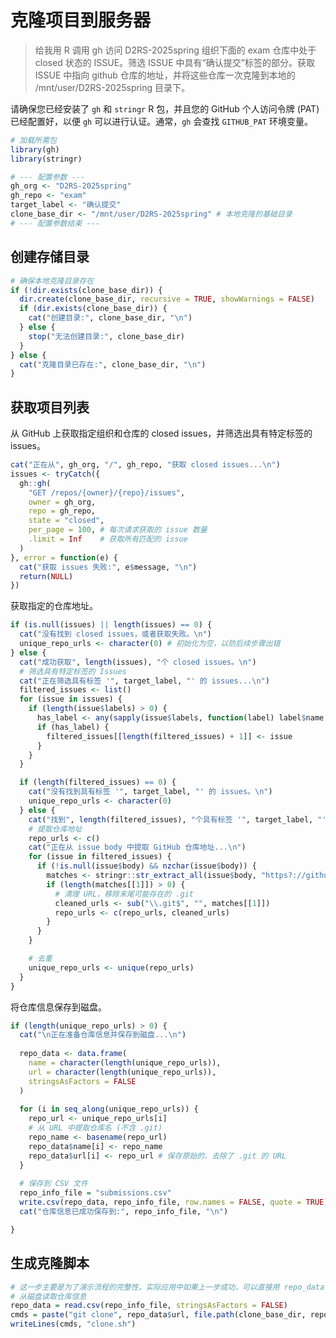 # 克隆项目到服务器

> 给我用 R 调用 gh 访问 D2RS-2025spring 组织下面的 exam 仓库中处于 closed 状态的 ISSUE。筛选 ISSUE 中具有“确认提交”标签的部分。获取 ISSUE 中指向 github 仓库的地址，并将这些仓库一次克隆到本地的 /mnt/user/D2RS-2025spring 目录下。

请确保您已经安装了 `gh` 和 `stringr` R 包，并且您的 GitHub 个人访问令牌 (PAT) 已经配置好，以便 `gh` 可以进行认证。通常，`gh` 会查找 `GITHUB_PAT` 环境变量。

```r
# 加载所需包
library(gh)
library(stringr)

# --- 配置参数 ---
gh_org <- "D2RS-2025spring"
gh_repo <- "exam"
target_label <- "确认提交"
clone_base_dir <- "/mnt/user/D2RS-2025spring" # 本地克隆的基础目录
# --- 配置参数结束 ---
```

## 创建存储目录

```r
# 确保本地克隆目录存在
if (!dir.exists(clone_base_dir)) {
  dir.create(clone_base_dir, recursive = TRUE, showWarnings = FALSE)
  if (dir.exists(clone_base_dir)) {
    cat("创建目录:", clone_base_dir, "\n")
  } else {
    stop("无法创建目录:", clone_base_dir)
  }
} else {
  cat("克隆目录已存在:", clone_base_dir, "\n")
}
```

## 获取项目列表

从 GitHub 上获取指定组织和仓库的 closed issues，并筛选出具有特定标签的 issues。

```r
cat("正在从", gh_org, "/", gh_repo, "获取 closed issues...\n")
issues <- tryCatch({
  gh::gh(
    "GET /repos/{owner}/{repo}/issues",
    owner = gh_org,
    repo = gh_repo,
    state = "closed",
    per_page = 100, # 每次请求获取的 issue 数量
    .limit = Inf    # 获取所有匹配的 issue
  )
}, error = function(e) {
  cat("获取 issues 失败:", e$message, "\n")
  return(NULL)
})
```

获取指定的仓库地址。

```r
if (is.null(issues) || length(issues) == 0) {
  cat("没有找到 closed issues，或者获取失败。\n")
  unique_repo_urls <- character(0) # 初始化为空，以防后续步骤出错
} else {
  cat("成功获取", length(issues), "个 closed issues。\n")
  # 筛选具有特定标签的 Issues
  cat("正在筛选具有标签 '", target_label, "' 的 issues...\n")
  filtered_issues <- list()
  for (issue in issues) {
    if (length(issue$labels) > 0) {
      has_label <- any(sapply(issue$labels, function(label) label$name == target_label))
      if (has_label) {
        filtered_issues[[length(filtered_issues) + 1]] <- issue
      }
    }
  }

  if (length(filtered_issues) == 0) {
    cat("没有找到具有标签 '", target_label, "' 的 issues。\n")
    unique_repo_urls <- character(0)
  } else {
    cat("找到", length(filtered_issues), "个具有标签 '", target_label, "' 的 issues。\n")
    # 提取仓库地址
    repo_urls <- c()
    cat("正在从 issue body 中提取 GitHub 仓库地址...\n")
    for (issue in filtered_issues) {
      if (!is.null(issue$body) && nzchar(issue$body)) {
        matches <- stringr::str_extract_all(issue$body, "https?://github\\.com/([^/]+)/([^/\\s]+?)(\\.git)?(?=[\\s\\n\\r\\,\\)\\]\\!]|$|$)")
        if (length(matches[[1]]) > 0) {
          # 清理 URL，移除末尾可能存在的 .git
          cleaned_urls <- sub("\\.git$", "", matches[[1]])
          repo_urls <- c(repo_urls, cleaned_urls)
        }
      }
    }

    # 去重
    unique_repo_urls <- unique(repo_urls)
  }
}

```

将仓库信息保存到磁盘。

```r
if (length(unique_repo_urls) > 0) {
  cat("\n正在准备仓库信息并保存到磁盘...\n")
  
  repo_data <- data.frame(
    name = character(length(unique_repo_urls)),
    url = character(length(unique_repo_urls)),
    stringsAsFactors = FALSE
  )
  
  for (i in seq_along(unique_repo_urls)) {
    repo_url <- unique_repo_urls[i]
    # 从 URL 中提取仓库名 (不含 .git)
    repo_name <- basename(repo_url) 
    repo_data$name[i] <- repo_name
    repo_data$url[i] <- repo_url # 保存原始的、去除了 .git 的 URL
  }
  
  # 保存到 CSV 文件
  repo_info_file = "submissions.csv"
  write.csv(repo_data, repo_info_file, row.names = FALSE, quote = TRUE)
  cat("仓库信息已成功保存到:", repo_info_file, "\n")

}
```

## 生成克隆脚本

```r
# 这一步主要是为了演示流程的完整性，实际应用中如果上一步成功，可以直接用 repo_data
# 从磁盘读取仓库信息
repo_data = read.csv(repo_info_file, stringsAsFactors = FALSE)
cmds = paste("git clone", repo_data$url, file.path(clone_base_dir, repo_data$name), '--depth 1')
writeLines(cmds, "clone.sh")
```

